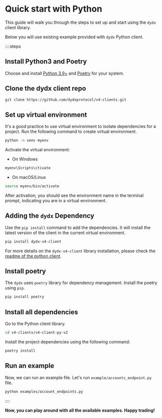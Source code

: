# Quick start with Python

This guide will walk you through the steps to set up and start using the `dydx` client library.

Below you will use existing example provided with `dydx` Python client.

::::steps

## Install Python3 and Poetry

Choose and install [Python 3.9+](https://www.python.org/downloads/) and [Poetry](https://python-poetry.org/docs#installing-with-the-official-installer) for your system.

## Clone the dydx client repo

```bash
git clone https://github.com/dydxprotocol/v4-clients.git
```

## Set up virtual environment

It's a good practice to use virtual environment to isolate dependencies for a project. Run the following command to create virtual environment.

```bash
python -m venv myenv
```

Activate the virtual environment:

- On Windows

```powershell
myenv\Scripts\ctivate
```

- On macOS/Linux

```bash
source myenv/bin/activate
```

After activation, you should see the environment name in the terminal prompt, indicating you are in a virtual environment.

## Adding the `dydx` Dependency

Use the `pip install` command to add the dependencies. It will install the latest version of the client in the current virtual environment.

```bash
pip install dydx-v4-client
```

For more details on the `dydx-v4-client` library installation, please check the [readme of the python client](https://github.com/dydxprotocol/v4-clients/tree/main/v4-client-py-v2/README.md).

## Install poetry

The `dydx` uses `poetry` library for dependency management. Install the poetry using `pip`.

```bash
pip install poetry
```

## Install all dependencies

Go to the Python client library.

```bash
cd v4-clients/v4-client-py-v2
```

Install the project dependencies using the following command:

```bash
poetry install
```

## Run an example

Now, we can run an example file. Let's run `example/accounts_endpoint.py` file.

```bash
python examples/account_endpoints.py
```

::::

**Now, you can play around with all the available examples. Happy trading!**
